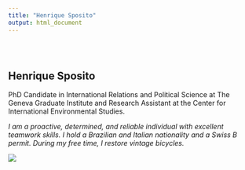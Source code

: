 ```yaml
---
title: "Henrique Sposito"
output: html_document
---
```


<style type="text/css">
.title {
  display: none;
}

#getting-started img {
  margin-right: 10px;
}

</style>

<div class="row" style="padding-top: 30px;">
<div class="col-sm-6">

# **Henrique Sposito**

PhD Candidate in International Relations and Political Science at The Geneva Graduate Institute and Research Assistant at the Center for International Environmental Studies.

*I am a proactive, determined, and reliable individual with excellent teamwork skills. I hold a Brazilian and Italian nationality and a Swiss B
permit. During my free time, I restore vintage bicycles.*

</div>
<div class="col-sm-6">

![](images/picture.jpg)
</a>
</div>
